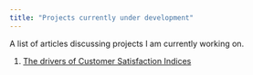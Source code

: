```yaml
---
title: "Projects currently under development"
---
```

A list of articles discussing projects I am currently working on. 

1) [The drivers of Customer Satisfaction Indices](http://sdhector.github.io/satisfaction.html)

